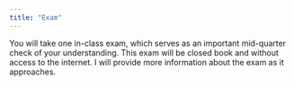 ```yaml
---
title: "Exam"
---
```


You will take one in-class exam, which serves as an important mid-quarter check of your understanding. This exam will be closed book and without access to the internet. I will provide more information about the exam as it approaches.
